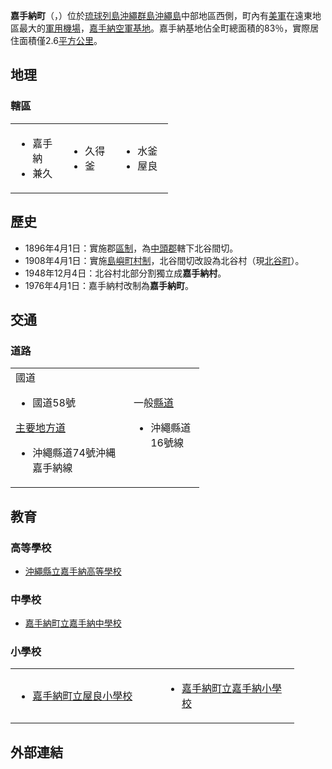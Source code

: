 {{日本町村
| 自治體名=嘉手納
| 町村=町
| 圖像=[[File:Roadside_Station_Kadena_20150317.JPG|240px]]
| 圖像說明=[[道之驛|道之驛]]嘉手納
| 町村章=[[File:Emblem_of_Kadena.gif|100px]]
| 日文原名=嘉手納町
| 平假名=かでなちょう
| 羅馬字拼音=Kadena-chō
| 都道府縣=沖繩縣
| 支廳=
| 郡=中頭郡
| 編號=47325-1
| 面積=15.04
| 邊界未定=
| 人口=13,753
| 統計時間=2006年7月1日
| 自治體=[[沖繩市|沖繩市]]、[[北谷町|北谷町]]、[[讀谷村|讀谷村]]
| 樹=[[日本灰木|日本灰木]]
| 花=[[朱槿|朱槿]]
| 其他象徵物=
| 其他象徵=
| 郵遞區號=904-0293
| 所在地=中頭郡嘉手納町嘉手納588番地<br><center>[[File:Kadena_Town_Office.jpg|210px]]</center>
| 電話號碼=98-956-1111
| 外部連結=http://www.town.kadena.okinawa.jp/
| 經度=
| 緯度=
| 地圖=[[File:Kadena_in_Okinawa_Map.gif|200px]]
}}
'''嘉手納町'''（{{jpn|j=嘉手納町|hg=かでなちょう|rm=Kadena chō|f=y}}，{{ryu|r=嘉手納|kn=カディナー|rm=Kadinaa}}）位於[[琉球列島|琉球列島]][[沖繩群島|沖繩群島]][[沖繩島|沖繩島]]中部地區西側，町內有[[美軍|美軍]]在遠東地區最大的[[軍用機場|軍用機場]]，[[嘉手納空軍基地|嘉手納空軍基地]]。嘉手納基地佔全町總面積的83％，實際居住面積僅2.6[[平方公里|平方公里]]。

==地理==
===轄區===
{| width="50%"
|-----
| valign="top" width="33%" |
*嘉手納
*兼久
| valign="top" width="33%" |
*久得
*釜
| valign="top" width="33%" |
*水釜
*屋良
|}

==歷史==
*1896年4月1日：實施郡[[區制|區制]]，為[[中頭郡|中頭郡]]轄下北谷間切。
*1908年4月1日：實施[[島嶼町村制|島嶼町村制]]，北谷間切改設為北谷村（現[[北谷町|北谷町]]）。
*1948年12月4日：北谷村北部分割獨立成'''嘉手納村'''。
*1976年4月1日：嘉手納村改制為'''嘉手納町'''。

==交通==
===道路===

{| width="60%"
|-----
| valign="top" width="50%" |
;國道
*國道58號
;[[主要地方道|主要地方道]]
*沖繩縣道74號沖縄嘉手納線
| valign="top" |
;一般[[都道府縣道|縣道]]
*沖繩縣道16號線
|}

==教育==
===高等學校===
*[http://www.kadena-h.open.ed.jp/ 沖繩縣立嘉手納高等學校]{{Wayback|url=http://www.kadena-h.open.ed.jp/ |date=20200915013837 }}

===中學校===
*[https://web.archive.org/web/20060905100524/http://www.educ.kadena.okinawa.jp/kadenatyu/ 嘉手納町立嘉手納中學校]

===小學校===

{| width="90%"
|-----
| valign="top" width="50%" |
*[https://web.archive.org/web/20061015235302/http://www.educ.kadena.okinawa.jp/yarasho/ 嘉手納町立屋良小學校]
| valign="top" |
*[https://web.archive.org/web/20060118231501/http://www.educ.kadena.okinawa.jp/kadenasho/ 嘉手納町立嘉手納小學校]
|}

==外部連結==
{{Commonscat|Kadena, Okinawa}}

{{沖繩縣}}
{{Authority control}}